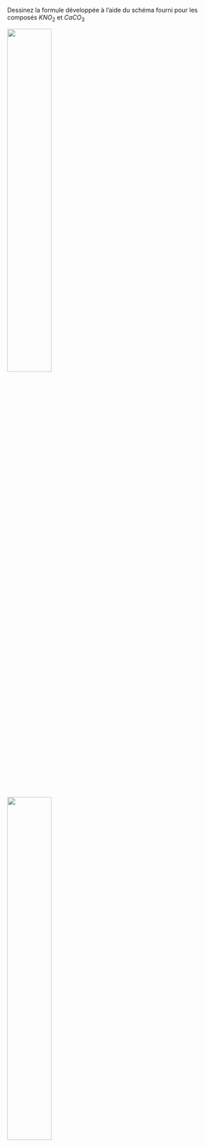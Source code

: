 :::::: {.Exercise data-latex=""}

Dessinez la formule développée à l'aide du schéma fourni pour les composés $KNO_2$ et $CaCO_3$

::: {.multicols data-latex="{2}"}

![](exe/formule-developpee.png){width=45%}

![](exe/formule-developpee.png){width=45%}

:::

::::::
